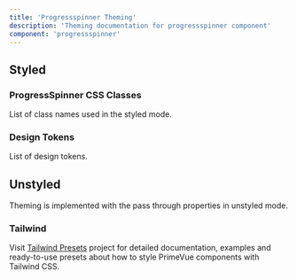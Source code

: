 ```yaml
---
title: 'Progressspinner Theming'
description: 'Theming documentation for progressspinner component'
component: 'progressspinner'
---
```


## Styled

### ProgressSpinner CSS Classes

List of class names used in the styled mode.

<DocApiTable name="ProgressSpinner" type="style" />

### Design Tokens

List of design tokens.

<DocApiTable name="ProgressSpinner" type="token" />

## Unstyled

Theming is implemented with the pass through properties in unstyled mode.

### Tailwind

Visit [Tailwind Presets](https://github.com/primefaces/primevue-tailwind) project for detailed documentation, examples and ready-to-use presets about how to style PrimeVue components with Tailwind CSS.
